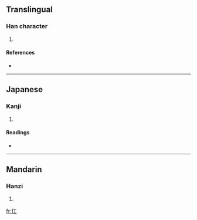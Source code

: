 ==Translingual==

===Han character===
{{Han char|rn=9|rad=人|as=03|sn=5|four=2121<sub>0</sub>|canj=人一 (OM), XX人一 (XXOM)}}

# {{defn|Han|sort=人03}}

====References====
* {{Han ref|kx=0093.020|dkj=00377|dj=0196.060|hdz=10112.040|uh=4EDC|ud=20188|bh=C966|bd=51558}}

----

==Japanese==

===Kanji===
{{ja-kanji|grade=|rs=人03}}

# {{defn|Japanese}}

====Readings====
* {{ja-readings|on=[[こう]] (kō), [[だ]] (da)|kun=}}

----

==Mandarin==

===Hanzi===
{{cmn-hanzi|pin=[[hóng]] ([[hong2]])|wg=hung<sup>2</sup>}}

# {{defn|Mandarin}}

[[fr:仜]]
